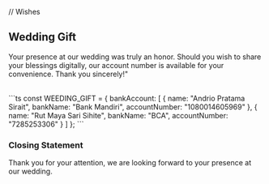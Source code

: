 // Wishes

## Wedding Gift

Your presence at our wedding was truly an honor. Should you wish to share your blessings digitally, our account number is available for your convenience. Thank you sincerely!"

<br />
```ts
const WEEDING_GIFT = {
  bankAccount: [
    {
      name: "Andrio Pratama Sirait",
      bankName: "Bank Mandiri",
      accountNumber: "1080014605969"
    },
    {
      name: "Rut Maya Sari Sihite",
      bankName: "BCA",
      accountNumber: "7285253306"
    }
  ]
};
```

### Closing Statement

Thank you for your attention, we are looking forward to your presence at our wedding.
